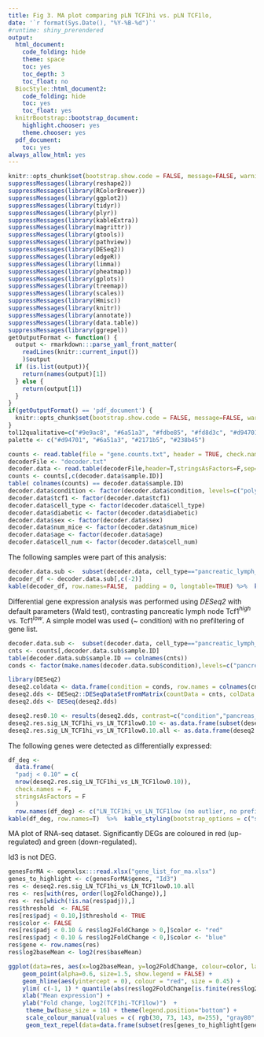 ```yaml
---
title: Fig 3. MA plot comparing pLN TCF1hi vs. pLN TCF1lo,
date: '`r format(Sys.Date(), "%Y-%B-%d")`'
#runtime: shiny_prerendered
output:
  html_document:
    code_folding: hide
    theme: space
    toc: yes
    toc_depth: 3
    toc_float: no
  BiocStyle::html_document2:
    code_folding: hide
    toc: yes
    toc_float: yes
  knitrBootstrap::bootstrap_document:
    highlight.chooser: yes
    theme.chooser: yes
  pdf_document:
    toc: yes
always_allow_html: yes
---
```


```r
knitr::opts_chunk$set(bootstrap.show.code = FALSE, message=FALSE, warning=FALSE)
suppressMessages(library(reshape2))
suppressMessages(library(RColorBrewer))
suppressMessages(library(ggplot2))
suppressMessages(library(tidyr))
suppressMessages(library(plyr))
suppressMessages(library(kableExtra))
suppressMessages(library(magrittr))
suppressMessages(library(gtools))
suppressMessages(library(pathview))
suppressMessages(library(DESeq2))
suppressMessages(library(edgeR))
suppressMessages(library(limma))
suppressMessages(library(pheatmap))
suppressMessages(library(gplots))
suppressMessages(library(treemap))
suppressMessages(library(scales))
suppressMessages(library(Hmisc))
suppressMessages(library(knitr))
suppressMessages(library(annotate))
suppressMessages(library(data.table))
suppressMessages(library(ggrepel))
getOutputFormat <- function() {
  output <- rmarkdown:::parse_yaml_front_matter(
    readLines(knitr::current_input())
    )$output
  if (is.list(output)){
    return(names(output)[1])
  } else {
    return(output[1])
  }
}
if(getOutputFormat() == 'pdf_document') {
  knitr::opts_chunk$set(bootstrap.show.code = FALSE, message=FALSE, warning=FALSE, echo=FALSE, results='hide', plots='all')
}
tol12qualitative=c("#9e9ac8", "#6a51a3", "#fdbe85", "#fd8d3c", "#d94701", "#74c476", "#41ab5d", "#238b45", "#005a32", "#bdd7e7", "#6baed6", "#2171b5")
palette <- c("#d94701", "#6a51a3", "#2171b5", "#238b45")
```



```r
counts <- read.table(file = "gene.counts.txt", header = TRUE, check.names=FALSE, row.names=1)
decoderFile <- "decoder.txt"
decoder.data <- read.table(decoderFile,header=T,stringsAsFactors=F,sep="\t")
counts <- counts[,c(decoder.data$sample.ID)]
table( colnames(counts) == decoder.data$sample.ID)
decoder.data$condition <- factor(decoder.data$condition, levels=c("polyclonal_naive","pancreas_TCF1lo","pancreas_LN_TCF1lo","pancreas_LN_TCF1hi"))
decoder.data$tcf1 <- factor(decoder.data$tcf1)
decoder.data$cell_type <- factor(decoder.data$cell_type)
decoder.data$diabetic <- factor(decoder.data$diabetic)
decoder.data$sex <- factor(decoder.data$sex)
decoder.data$num_mice <- factor(decoder.data$num_mice)
decoder.data$age <- factor(decoder.data$age)
decoder.data$cell_num <- factor(decoder.data$cell_num)
```


The following samples were part of this analysis:

```r
decoder.data.sub <-  subset(decoder.data, cell_type=="pancreatic_lymph_node")
decoder_df <- decoder.data.sub[,c(-2)]
kable(decoder_df, row.names=FALSE,  padding = 0, longtable=TRUE) %>%  kable_styling(bootstrap_options = c("striped", "hover", "condensed"))
```


Differential gene expression analysis was performed using *DESeq2* with default parameters (Wald test), contrasting pancreatic lymph node Tcf1$^{high}$ vs.  Tcf1$^{low}$.  A simple model was used (~ condition) with no prefiltering of gene list.

```r

decoder.data.sub <-  subset(decoder.data, cell_type=="pancreatic_lymph_node")
cnts <- counts[,decoder.data.sub$sample.ID]
table(decoder.data.sub$sample.ID == colnames(cnts))
conds <- factor(make.names(decoder.data.sub$condition),levels=c("pancreas_LN_TCF1lo","pancreas_LN_TCF1hi"))

library(DESeq2)	
deseq2.coldata <- data.frame(condition = conds, row.names = colnames(cnts), decoder.data.sub)
deseq2.dds <- DESeq2::DESeqDataSetFromMatrix(countData = cnts, colData = deseq2.coldata, design = ~ condition)
deseq2.dds <- DESeq(deseq2.dds)

deseq2.res0.10 <- results(deseq2.dds, contrast=c("condition","pancreas_LN_TCF1hi", "pancreas_LN_TCF1lo"), alpha=0.10)
deseq2.res.sig_LN_TCF1hi_vs_LN_TCF1low0.10 <- as.data.frame(subset(deseq2.res0.10 , padj < 0.10))
deseq2.res.sig_LN_TCF1hi_vs_LN_TCF1low0.10.all <- as.data.frame(deseq2.res0.10)

```




The following genes were detected as differentially expressed:


```r
df_deg <-
  data.frame(
  "padj < 0.10" = c(
  nrow(deseq2.res.sig_LN_TCF1hi_vs_LN_TCF1low0.10)),
  check.names = F,
  stringsAsFactors = F
  )
  row.names(df_deg) <- c("LN_TCF1hi_vs_LN_TCF1low (no outlier, no prefiltering)")
kable(df_deg, row.names=T)  %>%  kable_styling(bootstrap_options = c("striped", "hover", "condensed"))
```


MA plot of RNA-seq dataset. Significantly DEGs are coloured in red (up-regulated) and green (down-regulated). 

Id3 is not DEG.

```r
genesForMA <- openxlsx:::read.xlsx("gene_list_for_ma.xlsx")
genes_to_highlight <- c(genesForMA$genes, "Id3")
res <- deseq2.res.sig_LN_TCF1hi_vs_LN_TCF1low0.10.all
res <- res[with(res, order(log2FoldChange)),]
res <- res[which(!is.na(res$padj)),]
res$threshold  <- FALSE
res[res$padj < 0.10,]$threshold <- TRUE
res$color <- FALSE
res[res$padj < 0.10 & res$log2FoldChange > 0,]$color <- "red"
res[res$padj < 0.10 & res$log2FoldChange < 0,]$color <- "blue"
res$gene <- row.names(res)
res$log2baseMean <- log2(res$baseMean)

ggplot(data=res, aes(x=log2baseMean, y=log2FoldChange, colour=color, label=gene)) +
    geom_point(alpha=0.6, size=1.5, show.legend = FALSE) +
    geom_hline(aes(yintercept = 0), colour = "red", size = 0.45) +
    ylim( c(-1, 1) * quantile(abs(res$log2FoldChange[is.finite(res$log2FoldChange)]), probs = 0.99) * 1.3) +
    xlab("Mean expression") +
    ylab("Fold change, log2(TCF1hi-TCF1low)")  +
     theme_bw(base_size = 16) + theme(legend.position="bottom") +
     scale_colour_manual(values = c( rgb(30, 73, 143, m=255), "gray80", rgb(98, 157, 212, m=255)))   + 
     geom_text_repel(data=data.frame(subset(res[genes_to_highlight[genes_to_highlight %in% row.names(res)],], threshold == TRUE | threshold == FALSE)  ), size=8, segment.color="white", color="black", fontface=3) + geom_point(data=subset(res[genes_to_highlight[genes_to_highlight %in% row.names(res)],], threshold == TRUE |  threshold == FALSE), shape=1, size=3, color=ifelse(subset(res[genes_to_highlight[genes_to_highlight %in% row.names(res)],], threshold == TRUE | threshold == FALSE)$log2FoldChange > 0, "black", "black")) + geom_point(data=subset(res[genes_to_highlight[genes_to_highlight %in% row.names(res)],], threshold == TRUE),  size=1.5, color=ifelse(subset(res[genes_to_highlight[genes_to_highlight %in% row.names(res)],], threshold == TRUE)$log2FoldChange > 0, rgb(98, 157, 212, m=255), rgb(30, 73, 143, m=255))) + geom_point(data=subset(res[genes_to_highlight[genes_to_highlight %in% row.names(res)],], threshold == FALSE),  size=1.5, color="gray80") 
```
